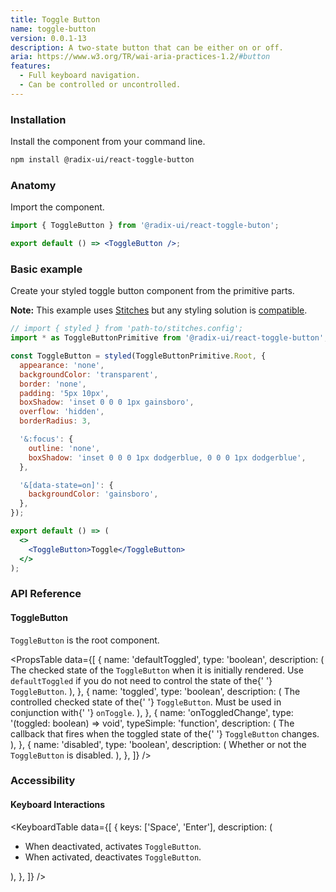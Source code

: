 ```yaml
---
title: Toggle Button
name: toggle-button
version: 0.0.1-13
description: A two-state button that can be either on or off.
aria: https://www.w3.org/TR/wai-aria-practices-1.2/#button
features:
  - Full keyboard navigation.
  - Can be controlled or uncontrolled.
---
```


### Installation

Install the component from your command line.

```bash
npm install @radix-ui/react-toggle-button
```

### Anatomy

Import the component.

```jsx
import { ToggleButton } from '@radix-ui/react-toggle-buton';

export default () => <ToggleButton />;
```

### Basic example

Create your styled toggle button component from the primitive parts.

**Note:** This example uses [Stitches](https://stitches.dev) but any styling solution is [compatible](../overview/styling).

```jsx live manual
// import { styled } from 'path-to/stitches.config';
import * as ToggleButtonPrimitive from '@radix-ui/react-toggle-button';

const ToggleButton = styled(ToggleButtonPrimitive.Root, {
  appearance: 'none',
  backgroundColor: 'transparent',
  border: 'none',
  padding: '5px 10px',
  boxShadow: 'inset 0 0 0 1px gainsboro',
  overflow: 'hidden',
  borderRadius: 3,

  '&:focus': {
    outline: 'none',
    boxShadow: 'inset 0 0 0 1px dodgerblue, 0 0 0 1px dodgerblue',
  },

  '&[data-state=on]': {
    backgroundColor: 'gainsboro',
  },
});

export default () => (
  <>
    <ToggleButton>Toggle</ToggleButton>
  </>
);
```

### API Reference

#### ToggleButton

`ToggleButton` is the root component.

<PropsTable
  data={[
    {
      name: 'defaultToggled',
      type: 'boolean',
      description: (
        <span>
          The checked state of the <Code>ToggleButton</Code> when it
          is initially rendered. Use <Code>defaultToggled</Code> if
          you do not need to control the state of the{' '}
          <Code>ToggleButton</Code>.
        </span>
      ),
    },
    {
      name: 'toggled',
      type: 'boolean',
      description: (
        <span>
          The controlled checked state of the{' '}
          <Code>ToggleButton</Code>. Must be used in conjunction with{' '}
          <Code>onToggle</Code>.
        </span>
      ),
    },
    {
      name: 'onToggledChange',
      type: '(toggled: boolean) => void',
      typeSimple: 'function',
      description: (
        <span>
          The callback that fires when the toggled state of the{' '}
          <Code>ToggleButton</Code> changes.
        </span>
      ),
    },
    {
      name: 'disabled',
      type: 'boolean',
      description: (
        <span>
          Whether or not the <Code>ToggleButton</Code> is disabled.
        </span>
      ),
    },
  ]}
/>

### Accessibility

#### Keyboard Interactions

<KeyboardTable
  data={[
    {
      keys: ['Space', 'Enter'],
      description: (
        <ul>
          <li>
            When deactivated, activates <Code>ToggleButton</Code>.
          </li>
          <li>
            When activated, deactivates <Code>ToggleButton</Code>.
          </li>
        </ul>
      ),
    },
  ]}
/>
